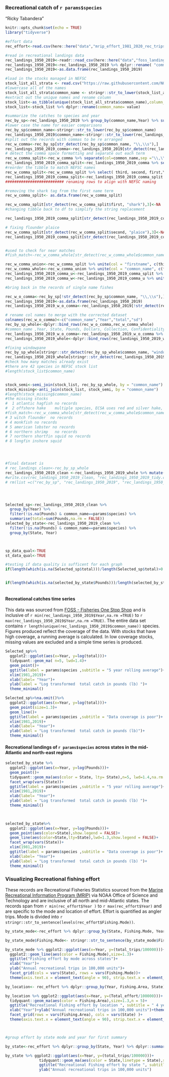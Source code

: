 
### Recreational catch of `r params$species`

"Ricky Tabandera"



```r
knitr::opts_chunk$set(echo = TRUE)
library("tidyverse")


```



```r
#effort data
rec_effort<-read.csv(here::here("data","mrip_effort_1981_2020_rec_trips_MA_NE.csv"), stringsAsFactors = T, fileEncoding = 'UTF-8-BOM')

#read in recreational landings data
rec_landings_1950_2019<-readr::read_csv(here::here("data","foss_landings_REC_1950_2019_MA_NE.csv"))
rec_landings_1950_2019<-rec_landings_1950_2019 %>% dplyr::rename( "common_name"= "NMFS Name")
rec_landings_1950_2019<-as.data.frame(rec_landings_1950_2019)

#load in the stocks managed in NEFSC
stock_list_all_strata <- read.csv("https://raw.githubusercontent.com/NOAA-EDAB/ECSA/master/data/stock_list.csv")
#lowercase all of the names
stock_list_all_strata$common_name <- stringr::str_to_lower(stock_list_all_strata$common_name)
#extract out the unique names and rename column  
stock_list<-as_tibble(unique(stock_list_all_strata$common_name),column_name = "common_name")
stock_list<-stock_list %>% dplyr::rename(common_name= value)

#summarize the catches to species and year 
rec_by_sp<-rec_landings_1950_2019 %>% group_by(common_name,Year) %>% summarise(total= sum(Pounds), sd = sd(Pounds))
#lower case the name for easier comparisons
rec_by_sp$common_name<-stringr::str_to_lower(rec_by_sp$common_name)
rec_landings_1950_2019$common_name<-stringr::str_to_lower(rec_landings_1950_2019$common_name)
#split out the records with commas to be re arranged
rec_w_comma<-rec_by_sp[str_detect(rec_by_sp$common_name, "\\,\\s"),]
rec_landings_1950_2019_comma<-rec_landings_1950_2019[str_detect(rec_landings_1950_2019$common_name, "\\,\\s"),]
# detect the comma space formatting and separate out each term 
rec_w_comma_split<-rec_w_comma %>% separate(col=common_name,sep ="\\,\\s", into = c("first" ,"second", "third"))
rec_landings_1950_2019_comma_split<-rec_landings_1950_2019_comma %>% separate(col=common_name,sep ="\\,\\s", into = c("first" ,"second", "third"))
#reorder the tibble to match NEFSC names
rec_w_comma_split<-rec_w_comma_split %>% select( third, second, first,Year, total ,sd)
rec_landings_1950_2019_comma_split<-rec_landings_1950_2019_comma_split %>% select(third, second, first, Year, State, Pounds, Dollars, Collection, Confidentiality)
########################## renaming rows to align with NEFSC naming 

#removing the shark tag from the first name term
rec_w_comma_split<- as.data.frame(rec_w_comma_split)

rec_w_comma_split[str_detect(rec_w_comma_split$first, "shark"),3]<-NA
#changing tibble back to df to simplify the string replacement

rec_landings_1950_2019_comma_split[str_detect(rec_landings_1950_2019_comma_split$first, "shark"),3]<-NA

# fixing flounder plaice 
rec_w_comma_split[str_detect(rec_w_comma_split$second, "plaice"),3]<-NA
rec_landings_1950_2019_comma_split[str_detect(rec_landings_1950_2019_comma_split$second, "plaice"),3]<-NA


#used to check for near matches 
#fish_match<-rec_w_comma_whole[str_detect(rec_w_comma_whole$common_name, "herring"),]

rec_w_comma_union<-rec_w_comma_split %>% unite(col = "firstname", c(third, second),sep = " ", remove = TRUE ,na.rm = TRUE)
rec_w_comma_whole<-rec_w_comma_union %>% unite(col = "common_name", c(firstname, first ),sep = " ", remove = TRUE ,na.rm = TRUE)
rec_landings_1950_2019_comma_u<-rec_landings_1950_2019_comma_split %>% unite(col = "firstname", c(third, second),sep = " ", remove = TRUE ,na.rm = TRUE)
rec_landings_1950_2019_comma_w<-rec_landings_1950_2019_comma_u %>% unite(col = "common_name", c(firstname, first ),sep = " ", remove = TRUE ,na.rm = TRUE)

#bring back in the records of single name fishes

rec_w_o_comma<-rec_by_sp[!str_detect(rec_by_sp$common_name, "\\,\\s"),]
rec_landings_1950_2019<-as.data.frame(rec_landings_1950_2019)
rec_landings_1950_2019_w_o_comma<-rec_landings_1950_2019[!str_detect(rec_landings_1950_2019$common_name, "\\,\\s"),]

# rename col names to merge with the corrected dataset
colnames(rec_w_o_comma)<-c("common_name","Year","total","sd")
rec_by_sp_whole<-dplyr::bind_rows(rec_w_o_comma,rec_w_comma_whole)
#common_name ,Year, State, Pounds, Dollars, Collection, Confidentiality
rec_landings_1950_2019_w_o_comma<-rec_landings_1950_2019_w_o_comma %>% dplyr::select("common_name" ,"Year", "State", "Pounds", "Dollars", "Collection", "Confidentiality")
rec_landings_1950_2019_whole<-dplyr::bind_rows(rec_landings_1950_2019_w_o_comma,rec_landings_1950_2019_comma_w)

#fixing windowpane
rec_by_sp_whole[stringr::str_detect(rec_by_sp_whole$common_name, "window"),1]<-"windowpane flounder"
rec_landings_1950_2019_whole[stringr::str_detect(rec_landings_1950_2019_whole$common_name,"window"),1 ]<-"windowpane flounder"
#check how many matches already exist 
#there are 42 species in NEFSC stock list
#length(stock_list$common_name)


stock_semi<-semi_join(stock_list, rec_by_sp_whole, by = "common_name") 
stock_missing<-anti_join(stock_list, stock_semi, by = "common_name") 
#length(stock_missing$common_name)
#the missing stocks 
#  1 atlantic hagfish no records     
#  2 offshore hake    multiple species, ECSA uses red and silver hake, not sure what to do with other species  
#fish_match<-rec_w_comma_whole[str_detect(rec_w_comma_whole$common_name, "hake"),]
# 3 witch flounder  no records       
# 4 monkfish no records              
# 5 american lobster no records      
# 6 northern shrimp   no records     
# 7 northern shortfin squid no records
# 8 longfin inshore squid  




#final dataset is 
# rec_landings_clean<-rec_by_sp_whole
rec_landings_1950_2019_clean <-rec_landings_1950_2019_whole %>% mutate(common_name=stringr::str_to_sentence(common_name))
#write.csv(rec_landings_1950_2019_clean, "rec_landings_1950_2019_tidy.csv")
# rm(list =c("rec_by_sp", "rec_landings_1950_2019", "rec_landings_1950_2019_comma", "rec_landings_1950_2019_comma_split" "rec_w_comma", "rec_w_comma_split", "stock_list", "stock_list_all_strata") )




Selected_sp<-rec_landings_1950_2019_clean %>% 
  group_by(Year) %>%
  filter(!is.na(Pounds) & common_name==params$species) %>%
  summarise(total=sum(Pounds,na.rm = FALSE))
selected_by_state<-rec_landings_1950_2019_clean %>%
  filter(!is.na(Pounds) & common_name==params$species) %>%
  group_by(State, Year)



sp_data_qual<-TRUE
st_data_qual<-TRUE

#testing if data quality is sufficent for each graph
if(length(which(is.na(Selected_sp$total)))/length(Selected_sp$total)>0.40){ sp_data_qual<-FALSE}else{sp_data_qual<-TRUE}


if(length(which(is.na(selected_by_state$Pounds)))/length(selected_by_state$Pounds) >0.50){st_data_qual<-FALSE}else{st_data_qual<-TRUE}



```

#### Recreational catches time series 

This data was sourced from [FOSS - Fisheries One Stop Shop](https://foss.nmfs.noaa.gov/apexfoss/f?p=215:200:4615327020711::NO:::) and is inclusive of `r min(rec_landings_1950_2019$Year,na.rm =TRUE) ` to `r max(rec_landings_1950_2019$Year,na.rm =TRUE)`. The entire data set contains `r length(unique(rec_landings_1950_2019$common_name))` species. Figures produced reflect the coverage of the data. With stocks that have high coverage, a running average is calculated. In low coverage stocks, missing values are excluded and a simple time series is produced. 



```r

Selected_sp%>%
  ggplot2::ggplot(aes(x=Year, y=log(total)))+
  tidyquant::geom_ma( n=5, lwd=1.4)+
  geom_point()+
  ggtitle(label = params$species ,subtitle = "5 year rolling average")+
  xlim(1981,2019)+
  xlab(label= "Year")+
  ylab(label = "Log transformed  total catch in pounds (lb) ")+
  theme_minimal()


```

```r


Selected_sp%>%na.omit()%>%
  ggplot2::ggplot(aes(x=Year, y=log(total)))+
  geom_point(size=1.3)+
  geom_line()+
  ggtitle(label = params$species ,subtitle = "Data coverage is poor")+
  xlim(1981,2019)+
  xlab(label= "Year")+
  ylab(label = "Log transformed  total catch in pounds (lb)")+
  theme_minimal()


```


#### Recreational landings of `r params$species` across states in the mid-Atlantic and north-east regions

```r

selected_by_state %>%
  ggplot2::ggplot(aes(x=Year, y=log(Pounds)))+
  geom_point()+
  tidyquant::geom_ma(aes(color = State, lty= State),n=5, lwd=1.4,na.rm = TRUE,show.legend = FALSE)+
  facet_wrap(vars(State))+
  ggtitle(label = params$species ,subtitle = "5 year rolling average")+
  xlim(1981,2019)+
  xlab(label= "Year")+
  ylab(label = "Log transformed  total catch in pounds (lb) ")+
  theme_minimal()
 



```

```r

selected_by_state%>% 
  ggplot2::ggplot(aes(x=Year, y=log(Pounds)))+
  geom_point(aes(color=State),show.legend = FALSE)+
  geom_line(aes(color=State,lty=State),lwd=1.3,show.legend = FALSE)+
  facet_wrap(vars(State))+
  xlim(1981,2019)+
  ggtitle(label = params$species ,subtitle = "Data coverage is poor")+
  xlab(label= "Year")+
  ylab(label = "Log transformed  total catch in pounds (lb) ")+
  theme_minimal()

```


### Visualizing Recreational fishing effort

These records are Recreational Fisheries Statistics sourced from the [ Marine Recreational Information Program (MRIP) ](https://www.st.nmfs.noaa.gov/recreational-fisheries/data-and-documentation/queries/index) via NOAA Office of Science and Technology and are inclusive of all north and mid-Atlantic states. The records span from `r min(rec_effort$Year )` to `r max(rec_effort$Year) ` and are specific to the mode and location of effort. Effort is quantified as angler trips. Mode is divided into `r stringr::str_to_sentence(levels(rec_effort$Fishing.Mode))`.


```r
by_state_mode<-rec_effort %>% dplyr::group_by(State, Fishing.Mode, Year) %>% dplyr::summarise (total_trips= sum(Angler.Trips))

by_state_mode$Fishing.Mode<- stringr::str_to_sentence(by_state_mode$Fishing.Mode)

by_state_mode %>% ggplot2::ggplot(aes(x=Year, y=(total_trips/100000)))+
  ggplot2::geom_line(aes(color = Fishing.Mode),size=1.3)+
  ggtitle("Fishing effort by mode across states")+
  xlab("Year")+
  ylab("Annual recreational trips in 100,000 units")+
  facet_grid(cols = vars(State), rows = vars(Fishing.Mode))+
  theme(axis.text.x = element_text(angle = 90), strip.text.x = element_text(size = 7,angle = 30))


```

```r

by_location<- rec_effort %>% dplyr::group_by(Year, Fishing.Area, State) %>% dplyr::summarise(Total_effort=sum(Angler.Trips))

by_location %>% ggplot2::ggplot(aes(x=Year, y=(Total_effort/100000)))+
  tidyquant::geom_ma(aes(color = Fishing.Area),size=1.3,n = 5)+
  ggtitle("Recreational Fishing effort by location ", subtitle = " 4 year rolling average")+
  xlab("Year")+ylab("Annual recreational trips in 100,000 units")+theme_minimal()+
  facet_grid(rows = vars(Fishing.Area), cols = vars(State) )+
  theme(axis.text.x = element_text(angle = 90), strip.text.x = element_text(size = 7,angle = 30))




```

```r
#group effort by state mode and year for first summary

by_state<-rec_effort %>% dplyr::group_by(State, Year) %>% dplyr::summarise (total_trips= sum(Angler.Trips))

by_state %>% ggplot2::ggplot(aes(x=Year, y=(total_trips/100000)))+
               tidyquant::geom_ma(aes(color = State,linetype = State),size=1.3, n=5)+
               ggtitle("Recreational Fishing effort by state ", subtitle = "5 year rolling average")+xlab("Year")+
               ylab("Annual recreational trips in 100,000 units")
```

